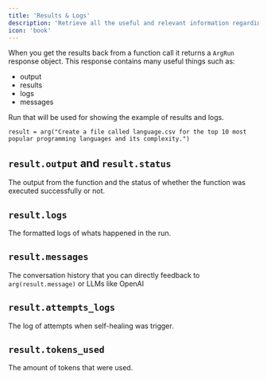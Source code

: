 ```yaml
---
title: 'Results & Logs'
description: 'Retrieve all the useful and relevant information regarding a function call run'
icon: 'book'
---
```


When you get the results back from a function call it returns a `ArgRun` response object. This response contains many useful things such as:
- output
- results
- logs
- messages

Run that will be used for showing the example of results and logs.
```
result = arg("Create a file called language.csv for the top 10 most popular programming languages and its complexity.")
```

## `result.output` and `result.status`
The output from the function and the status of whether the function was executed successfully or not.

## `result.logs`
The formatted logs of whats happened in the run.

## `result.messages`
The conversation history that you can directly feedback to `arg(result.message)` or LLMs like OpenAI

## `result.attempts_logs`
The log of attempts when self-healing was trigger.

## `result.tokens_used`
The amount of tokens that were used.